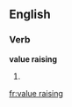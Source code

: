 ==English==

===Verb===
'''value raising'''

# {{present participle of|value raise}}


[[fr:value raising]]